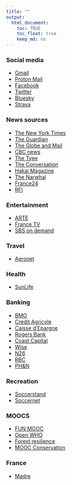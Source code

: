 ```yaml
---
title: ""
output:
  html_document:
    toc: TRUE
    toc_float: true
    keep_md: no
---
```


### Social media

-   [Gmail](https://mail.google.com)
-   [Proton Mail](https://account.proton.me/mail)
-   [Facebook](https://www.facebook.com)
-   [Twitter](https://www.twitter.com)
-   [Bluesky](https://bsky.app/)
-   [Strava](https://www.strava.com)

### News sources

-   [The New York Times](https://www.nytimes.com)
-   [The Guardian](https://www.guardian.co.uk)
-   [The Globe and Mail](https://www.theglobeandmail.com)
-   [CBC news](https://www.cbc.ca/news)
-   [The Tyee](https://www.thetyee.ca)
-   [The Conversation](https://theconversation.com/ca)
-   [Hakai Magazine](https://www.hakaimagazine.com)
-   [The Narwhal](https://www.thenarwhal.ca)
- [France24](https://www.france24.com/fr/)
- [RFI](https://www.rfi.fr/fr/)

### Entertainment

-   [ARTE](https://www.arte.tv/fr/)
-   [France TV](https://www.france.tv/)
-   [SBS on demand](https://www.sbs.com.au/ondemand/)

### Travel

-   [Aeronet](https://acaeronet.aircanada.ca)

### Health

-   [SunLife](https://www.sunnet.sunlife.com/signin/mysunlife/home.wca)

### Banking

-   [BMO](https://www.bmo.com)
-   [Credit Agricole](https://www.credit-agricole.fr/ca-franchecomte/particulier/acceder-a-mes-comptes.html)
-   [Caisse d'Epargne](https://www.caisse-epargne.fr/bourgogne-franche-comte)
-   [Rogers Bank](https://www.rogersbank.com)
-   [Coast Capital](https://banking.coastcapitalsavings.com/LogIn.aspx)
-   [Wise](https://wise.com/login/)
-   [N26](https://app.n26.com/login)
-   [RBC](https://www.rbcroyalbank.com/personal.html)
-   [PH&N](https://www1.royalbank.com/english/wm/sgne.html)

### Recreation

-   [Soccerstand](https://www.soccerstand.com)
-   [Soccernet](https://global.espn.com/football)

### MOOCS

-   [FUN MOOC](https://www.fun-mooc.fr/fr/)
-   [Open WHO](https://openwho.org/)
-   [Forest resilience](https://mooc.forestmoocforchange.eu)
-   [MOOC Conservation](https://www.mooc-conservation.org/home)

### France

-   [Madre](madre.html)
